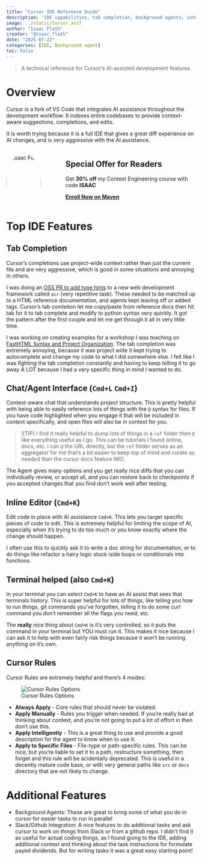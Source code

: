 ```yaml
---
title: "Cursor IDE Reference Guide"
description: "IDE capabilities, tab completion, background agents, integrations, and terminal assistance"
image: ../static/Cursor.avif
author: "Isaac Flath"
creator: "@isaac_flath"
date: "2025-07-22"
categories: [IDE, Background agent]
toc: false
---
```


> A technical reference for Cursor's AI-assisted development features

# Overview

Cursor is a fork of VS Code that integrates AI assistance throughout the development workflow. It indexes entire codebases to provide context-aware suggestions, completions, and edits.

It is worth trying because it is a full IDE that gives a great diff experience on AI changes, and is very aggressive with the AI assistance.

::: {.columns}
:::: {.column width="20%"}
<img src="../static/profile_img.jpg" alt="Isaac Flath" style="border-radius:50%;width:100%;">
::::
:::: {.column width="5%"}
::::
:::: {.column width="75%"}
:::{.callout-tip}
## Special Offer for Readers
Get **30% off** my Context Engineering course with code **ISAAC**

[**Enroll Now on Maven**](https://maven.com/kentro/context-engineering-for-coding?promoCode=ISAAC){.btn .btn-primary .btn-lg}
:::
::::
:::

# Top IDE Features

## Tab Completion

Cursor's completions use project-wide context rather than just the current file and are very aggressive, which is good in some situations and annoying in others.

:::{.callout-tip title="Helpful Use Case"}
I was doing an [OSS PR to add type hints](https://github.com/feldroy/air/pull/143/files#diff-e14fd0d1e563b32e21626eaeba650c79ce24651dfe03c83a5d977372384ff8ec) to a new web development framework called `air` (very repetitive task).  These needed to be matched up to a HTML reference documentation, and agents kept leaving off or added tags.  Cursor's tab comletion let me copy/paste from reference docs then hit tab for it to tab complete and modify to python syntax very quickly.  It got the pattern after the first couple and let me get through it all in very little time.
:::

:::{.callout-warning title="Unhelpful Use Case"}
I was working on creating examples for a workshop I was teaching on [FastHTML Syntax and Project Organization](https://github.com/kentro-tech/fasthtml-routes-and-syntax-ws/tree/main).  The tab completion was extremely annoying, because it was project wide it kept trying to autocomplete and change my code to what I did somewhere else.  I felt like I was fighting the tab completion constantly and having to keep telling it to go away A LOT because I had a very specific thing in mind I wanted to do.
:::
## Chat/Agent Interface (`Cmd+L` `Cmd+I`)

Context-aware chat that understands project structure.  This is pretty helpful with being able to easily reference lots of things with the `@` syntax for files.   If you have code highlighted when you engage it that will be included in context specifically, and open files will also be in context for you.  

> ![TIP]
> I find it really helpful to dump lots of things in a `ref` folder then `@` like everything useful as I go.  This can be tutorials I found online, docs, etc.  I can `@` the URL directly, but the `ref` folder serves as an aggregator for me that's a bit easier to keep top of mind and curate as needed than the cursor docs feature IMO.

The Agent gives many options and you get really nice diffs that you can individually review, or accept all, and you can restore back to checkpoints if you accepted changes that you find don't work well after testing.

## Inline Editor (`Cmd+K`)

Edit code in place with AI assistance `Cmd+K`.  This lets you target specific pieces of code to edit.  This is extremely helpful for limiting the scope of AI, especially when it's trying to do too much or you know exactly where the change should happen.

I often use this to quickly ask it to write a doc string for documentation, or to do things like refactor a hairy logic stuck iside loops or conditionals into functions.

## Terminal helped (also `Cmd+K`)

In your terminal you can select `Cmd+K` to have an AI assist that sees that terminals history.  This is super helpful for lots of things, like telling you how to run things, git commands you've forgotten, telling it to do some curl command you don't remember all the flags you need, etc.

The **really** nice thing about `Cmd+K` is it's very controlled, so it puts the command in your terminal but YOU must run it.  This makes it nice because I can ask it to help with even fairly risk things because it won't be running anything on it's own.

## Cursor Rules

Cursor Rules are extremely helpful and there's 4 modes:

![Cursor Rules Options](../static/CursorRulesOptions.png)

- **Always Apply** - Core rules that should never be violated
- **Apply Manually** - Rules you trigger when needed. If you’re really bad at thinking about context, and you’re not going to put a lot of effort in then don’t use this.
- **Apply Intelligently** - This is a great thing to use and provide a good description for the agent to know when to use it.
- **Apply to Specific Files** - File-type or path-specific rules. This can be nice, but you’re liable to set it to a path, restructure something, then forget and this rule will be acidentally deprecated.  This is useful in a decently mature code base, or with very general paths like `src` or `docs` directory that are not likely to change.

# Additional Features

- Background Agents: These are great to bring some of what you do in cursor for easier tasks to run in parallel
- Slack/Github Integration: A nice features to do additional tasks and ask cursor to work on things from Slack or from a github repo.  I didn't find it as useful for actual coding things, as I found going to the IDE, adding additional context and thinking about the task instructions for formulate payed dividends.  But for writing tasks it was a great easy starting point!